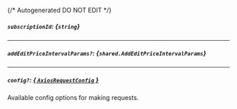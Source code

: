 {/* Autogenerated DO NOT EDIT  */}

##### `subscriptionId`: *{`string`}*

---
##### `addEditPriceIntervalParams?`: *{`shared.AddEditPriceIntervalParams`}*
<Collapsible>
    <AddEditPriceIntervalParams/>
</Collapsible>

---
##### `config?`: [*{ `AxiosRequestConfig` }*](https://axios-http.com/docs/req_config)
Available config options for making requests.


